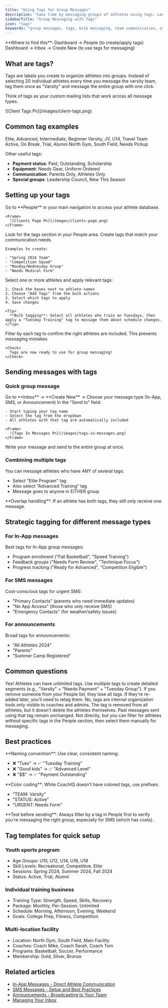 ```yaml
---
title: "Using Tags for Group Messages"
description: "Save time by messaging groups of athletes using tags. Learn how to create, apply, and use tags for efficient team communication in CoachIQ."
sidebarTitle: "Group Messaging with Tags"
icon: "tags"
keywords: "group messages, tags, bulk messaging, team communication, athlete groups, CoachIQ tags"
---
```


<Info>
  **Where to find this**: Dashboard → People (to create/apply tags) Dashboard → Inbox → Create New (to use tags for messaging)
</Info>

## What are tags?

Tags are labels you create to organize athletes into groups. Instead of selecting 20 individual athletes every time you message the varsity team, tag them once as "Varsity" and message the entire group with one click.

Think of tags as your custom mailing lists that work across all message types.

<Frame>
  ![Client Tags Pn](/images/client-tags.png)
</Frame>

## Common tag examples

<CardGroup cols={2}>
  <Card title="By skill level" icon="trophy">
    Elite, Advanced, Intermediate, Beginner
  </Card>
  <Card title="By team/program" icon="users">
    Varsity, JV, U14, Travel Team
  </Card>
  <Card title="By status" icon="circle-check">
    Active, On Break, Trial, Alumni
  </Card>
  <Card title="By logistics" icon="map">
    North Gym, South Field, Needs Pickup
  </Card>
</CardGroup>

Other useful tags:

- **Payment status**: Paid, Outstanding, Scholarship
- **Equipment**: Needs Gear, Uniform Ordered
- **Communication**: Parents Only, Athletes Only
- **Special groups**: Leadership Council, New This Season

## Setting up your tags

<Steps>
  <Step title="Navigate to People">
    Go to **People** in your main navigation to access your athlete database.

    <Frame>
      ![Clients Page Pn](/images/clients-page.png)
    </Frame>
  </Step>
  <Step title="Create new tags">
    Look for the tags section in your People area. Create tags that match your communication needs.

    Examples to create:

    - "Spring 2024 Team"
    - "Competition Squad"
    - "Monday/Wednesday Group"
    - "Needs Medical Form"
  </Step>
  <Step title="Apply tags to athletes">
    Select one or more athletes and apply relevant tags:

    1. Check the boxes next to athlete names
    2. Choose "Add Tags" from the bulk actions
    3. Select which tags to apply
    4. Save changes

    <Tip>
      **Bulk tagging**: Select all athletes who train on Tuesdays, then apply a "Tuesday Training" tag to message them about schedule changes.
    </Tip>
  </Step>
  <Step title="Verify tag assignments">
    Filter by each tag to confirm the right athletes are included. This prevents messaging mistakes.

    <Check>
      Tags are now ready to use for group messaging!
    </Check>
  </Step>
</Steps>

## Sending messages with tags

### Quick group message

<Steps>
  <Step title="Create new message">
    Go to **Inbox** → **Create New** → Choose your message type (In-App, SMS, or Announcement)
  </Step>
  <Step title="Select recipients by tag">
    In the "Send to" field:

    - Start typing your tag name
    - Select the tag from the dropdown
    - All athletes with that tag are automatically included

    <Frame>
      ![Tags In Messages Pn](/images/tags-in-messages.png)
    </Frame>
  </Step>
  <Step title="Compose and send">
    Write your message and send to the entire group at once.
  </Step>
</Steps>

### Combining multiple tags

You can message athletes who have ANY of several tags:

- Select "Elite Program" tag
- Also select "Advanced Training" tag
- Message goes to anyone in EITHER group

<Note>
  **Overlap handling**: If an athlete has both tags, they still only receive one message.
</Note>

## Strategic tagging for different message types

### For In-App messages

Best tags for In-App group messages:

- Program enrollment ("Fall Basketball", "Speed Training")
- Feedback groups ("Needs Form Review", "Technique Focus")
- Progress tracking ("Ready for Advanced", "Competition Eligible")

### For SMS messages

Cost-conscious tags for urgent SMS:

- "Primary Contacts" (parents who need immediate updates)
- "No App Access" (those who only receive SMS)
- "Emergency Contacts" (for weather/safety issues)

### For announcements

Broad tags for announcements:

- "All Athletes 2024"
- "Parents"
- "Summer Camp Registered"

## Common questions

<AccordionGroup>
  <Accordion title="Can an athlete have multiple tags?">
    Yes! Athletes can have unlimited tags. Use multiple tags to create detailed segments (e.g., "Varsity" + "Needs Payment" + "Tuesday Group").
  </Accordion>
  <Accordion title="Do removed athletes keep their tags?">
    If you remove someone from your People list, they lose all tags. If they're re-added later, you'll need to retag them.
  </Accordion>
  <Accordion title="Can athletes see their tags?">
    No, tags are internal organization tools only visible to coaches and admins.
  </Accordion>
  <Accordion title="What happens if I delete a tag?">
    The tag is removed from all athletes, but it doesn't delete the athletes themselves. Past messages sent using that tag remain unchanged.
  </Accordion>
  <Accordion title="Can I message athletes who DON'T have a tag?">
    Not directly, but you can filter for athletes without specific tags in the People section, then select them manually for messaging.
  </Accordion>
</AccordionGroup>

## Best practices

<Tip>
  **Naming convention**: Use clear, consistent naming:

  - ❌ "Tues" → ✅ "Tuesday Training"
  - ❌ "Good kids" → ✅ "Advanced Level"
  - ❌ "\$\$" → ✅ "Payment Outstanding"
</Tip>

<Tip>
  **Color coding**: While CoachIQ doesn't have colored tags, use prefixes:

  - "TEAM: Varsity"
  - "STATUS: Active"
  - "URGENT: Needs Form"
</Tip>

<Tip>
  **Test before sending**: Always filter by a tag in People first to verify you're messaging the right group, especially for SMS (which has costs).
</Tip>

## Tag templates for quick setup

### Youth sports program

- Age Groups: U10, U12, U14, U16, U18
- Skill Levels: Recreational, Competitive, Elite
- Sessions: Spring 2024, Summer 2024, Fall 2024
- Status: Active, Trial, Alumni

### Individual training business

- Training Type: Strength, Speed, Skills, Recovery
- Package: Monthly, Per-Session, Unlimited
- Schedule: Morning, Afternoon, Evening, Weekend
- Goals: College Prep, Fitness, Competition

### Multi-location facility

- Location: North Gym, South Field, Main Facility
- Coaches: Coach Mike, Coach Sarah, Coach Tom
- Programs: Basketball, Soccer, Performance
- Membership: Gold, Silver, Bronze

## Related articles

- [In-App Messages - Direct Athlete Communication](/inbox/in-app-messages)
- [SMS Messages - Setup and Best Practices](/inbox/sms-messages)
- [Announcements - Broadcasting to Your Team](/inbox/announcements)
- [Managing Your Inbox](/inbox/managing-conversations)